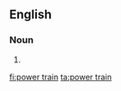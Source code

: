 {{also|powertrain}}
==English==

===Noun===
{{en-noun|head=[[power]] [[train]]}}

# {{alternative spelling of|powertrain|lang=en}}

[[fi:power train]]
[[ta:power train]]